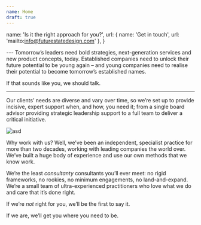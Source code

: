 ```yaml
---
name: Home
draft: true
---
```



  name: 'Is it the right approach for you?',
  url: { name: 'Get in touch', url: 'mailto:info@futurestatedesign.com' },
}

<Article>
---
Tomorrow’s leaders need bold strategies, next-generation services and new product concepts, today. Established companies need to unlock their future potential to be young again – and young companies need to realise their potential to become tomorrow’s established names.

If that sounds like you, we should talk.

---
</Article>

<Work />

<Section name="How we work">
Our clients’ needs are diverse and vary over time, so we’re set up to provide incisive, expert support when, and how, you need it; from a single board advisor providing strategic leadership support to a full team to deliver a critical initiative.

![asd](/images/how-we-work.svg)

Why work with us? Well, we’ve been an independent, specialist practice for more than two decades, working with leading companies the world over. We’ve built a huge body of experience and use our own methods that we know work.

We’re the least *consultanty* consultants you’ll ever meet: no rigid frameworks, no rookies, no minimum engagements, no land-and-expand. We’re a small team of ultra-experienced practitioners who love what we do and care that it’s done right.

If we’re *not* right for you, we’ll be the first to say it.

If we are, we’ll get you where you need to be.
</Section>
